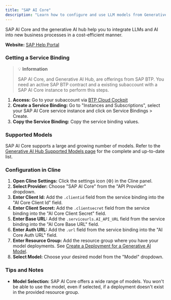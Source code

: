 ```yaml
---
title: "SAP AI Core"
description: "Learn how to configure and use LLM models from Generative AI Hub in SAP AI Core with Cline."
---
```


SAP AI Core and the generative AI hub help you to integrate LLMs and AI into new business processes in a cost-efficient manner.

**Website:** [SAP Help Portal](https://help.sap.com/docs/sap-ai-core/sap-ai-core-service-guide/what-is-sap-ai-core)

### Getting a Service Binding

> 💡 **Information**
>
>   SAP AI Core, and Generative AI Hub, are offerings from SAP BTP.
>   You need an active SAP BTP contract and a existing subaccount with a SAP AI Core instance to perform this steps.

1. **Access:** Go to your subaccount via [BTP Cloud Cockpit](cockpit.btp.cloud.sap/cockpit)
2. **Create a Service Binding:** Go to "Instances and Subscriptions", select your SAP AI Core service instance and click on Service Bindings > Create.
3. **Copy the Service Binding:** Copy the service binding values.


### Supported Models

SAP AI Core supports a large and growing number of models.
Refer to the [Generative AI Hub Supported Models page](https://me.sap.com/notes/3437766) for the complete and up-to-date list.

### Configuration in Cline

1.  **Open Cline Settings:** Click the settings icon (⚙️) in the Cline panel.
2.  **Select Provider:** Choose "SAP AI Core" from the "API Provider" dropdown.
3.  **Enter Client Id:** Add the `.clientid` field from the service binding into the "AI Core Client Id" field.
4.  **Enter Client Secret:** Add the `.clientsecret` field from the service binding into the "AI Core Client Secret" field.
5.  **Enter Base URL:** Add the `.serviceurls.AI_API_URL` field from the service binding into the "AI Core Base URL" field.
6.  **Enter Auth URL:** Add the `.url` field from the service binding into the "AI Core Auth URL" field.
7.  **Enter Resource Group:** Add the resource group where you have your model deployments. See [Create a Deployment for a Generative AI Model](https://help.sap.com/docs/sap-ai-core/sap-ai-core-service-guide/create-deployment-for-generative-ai-model-in-sap-ai-core).
8.  **Select Model:** Choose your desired model from the "Model" dropdown.

### Tips and Notes

-   **Model Selection:** SAP AI Core offers a wide range of models. You won't be able to use the model, even if selected, if a deployment doesn't exist in the provided resource group.
